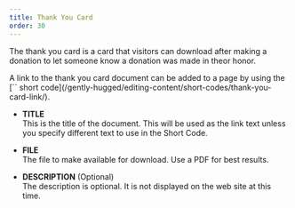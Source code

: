 ```yaml
---
title: Thank You Card
order: 30
---
```

The thank you card is a card that visitors can download after making a donation to let someone know a donation was made in theor honor.

<Aside>
    A link to the thank you card document can be added to a page by using the [`<ThankYouCardLink />` short code](/gently-hugged/editing-content/short-codes/thank-you-card-link/). 
</Aside>

* **TITLE**\
    This is the title of the document. This will be used as the link text unless you specify different text to use in the Short Code.

* **FILE**\
    The file to make available for download. Use a PDF for best results.

* **DESCRIPTION** (Optional)\
    The description is optional. It is not displayed on the web site at this time.